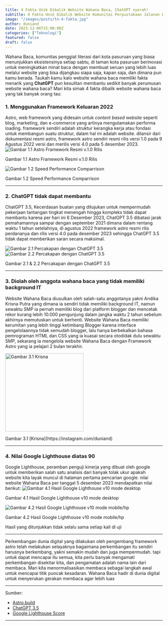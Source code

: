 ```yaml
---
title: 4 Fakta Unik Dibalik Website Wahana Baca, ChatGPT nyerah!
subtitle: 4 Fakta Unik Dibalik Website Komunitas Perpustakaan Jalanan Wahana Baca, 1. Menggunakan Framework Keluaran 2022, 2. ChatGPT tidak dapat membantu, 3. Diolah oleh anggota wahana baca yang tidak memiliki background IT, 4. Nilai Google Lighthouse diatas 90
image: "/images/posts/tn-4-fakta.jpg"
author: duniand
date: 2023-12-06T15:00:00Z
categories: ["Teknologi"]
featured: false
draft: false
---
```

Wahana Baca, komunitas penggiat literasi dari kota pasuruan yang biasa menunjukkan eksistensinya setiap sabtu, di taman kota pasuruan berinovasi untuk meningkatkan minat baca dengan membuat seruan yang lebih luas melalui website yang bisa dijangkau siapa saja, kapan saja, dan dimana pun kamu berada. Taukah kamu kalo website wahana baca memiliki fakta menarik yang **ChatGPT** pun kesulitan membantu sedikit banyak perumusan website wahana baca? Mari kita simak 4 fakta dibalik website wahana baca yang tak banyak orang tau:

### 1. Menggunakan Framework Keluaran 2022

  Astro, web framework yang didesain untuk <i>content based website</i> seperti blog, marketing, dan e-commerce yang artinya mengutamakan performa loading. framework sendiri adalah struktur kerangka kerja atau fondasi untuk membangun suatu struktur, dalam hal ini adalah website. dilansir dari dokumentasi resmi astro, framework astro sendiri resmi rilis versi 1.0 pada 9 Agustus 2022 versi dan merilis versi 4.0 pada 5 desember 2023.
<img src="/images/posts/astro-resmi-1.0-rilis.JPG" alt="Gambar 1.1 Astro Framework Resmi v.1.0 Rilis" class="mb-0 w-full"></img>
<p class="text-center">Gambar 1.1 Astro Framework Resmi v.1.0 Rilis</p>
<img src="/images/posts/astro-fullspeed.JPG" alt="Gambar 1.2 Speed Performance Comparrison" class="mb-0 w-full"></img>
<p class="text-center">Gambar 1.2 <span class="italic">Speed Performance Comparrison</span></p>

---

### 2. ChatGPT tidak dapat membantu

ChatGPT 3.5, Kecerdasan buatan yang ditujukan untuk mempermudah pekerjaan tantangan tingkat menengah hingga kompleks tidak dapat membantu karena per hari ini 6 Desember 2023, ChatGPT 3.5 dibatasi jarak pemahamannya sampai dengan september 2021 dimana dalam rentang waktu 1 tahun setelahnya, di agustus 2022 framework astro resmi rilis perdananya dan rilis versi 4.0 pada desember 2023 sehingga ChatGPT 3.5 tidak dapat memberikan saran secara maksimal.
<div class="flex col-6 justify-items-center">
<img src="/images/posts/chatgpt-tidak-tahu-1.jpeg" alt="Gambar 2.1 Percakapan dengan ChatGPT 3.5" class="text-center px-1"></img>
<img src="/images/posts/chatgpt-tidak-tahu-sama-sekali.jpeg" alt="Gambar 2.2 Percakapan dengan ChatGPT 3.5" class="text-center px-1"></img>
</div>
<p class="text-center">Gambar 2.1 & 2.2 Percakapan dengan ChatGPT 3.5</p>

---

### 3. Diolah oleh anggota wahana baca yang tidak memiliki background IT

<div class="grid grid-cols-2 justify-items-center justify-center">
<div class="md:col-span-1 col-span-2">
<p class="justify">
Website Wahana Baca diusulkan oleh salah-satu anggotanya yakni Andika Krisna Putra yang dimana ia sendiri tidak memiliki background IT, namun sewaktu SMP ia pernah memiliki blog dari platform blogger dan mencetak rekor kurang lebih 10.000 pengunjung dalam jangka waktu 2 tahun sebelum akhirnya memutuskan untuk berhenti. Website Wahana Baca memiliki kerumitan yang lebih tinggi ketimbang Blogger karena interface pengelolaannya tidak semudah blogger, lalu hanya berbekalkan bahasa pemrograman HTML dan CSS yang ia kuasai secara otodidak dulu sewaktu SMP, sekarang ia mengelola website Wahana Baca dengan Framework Astro yang ia pelajari 2 bulan terakhir.
</p>
</div>

<div class="md:col-span-1 col-span-2">
<img src="/images/posts/krisna.jpeg" alt="Gambar 3.1 Krisna" class="mb-0" width="250px"></img>
<p class="text-center">Gambar 3.1 [Krisna](https://instagram.com/duniand)</p>
</div>
</div>

---

### 4. Nilai Google Lighthouse diatas 90
Google Lighthouse, peramban penguji kinerja yang dibuat oleh google untuk memberikan salah satu analisis dari banyak tolak ukur apakah website kita layak muncul di halaman pertama pencarian google. nilai website Wahana Baca per tanggal 5 desember 2023 mendapatkan nilai berikut:
<img src="/images/posts/google-lighthouse-desktop.JPG" alt="Gambar 4.1 Hasil Google Lighthouse v10 mode desktop" class="mb-0 w-full"></img>
<p class="text-center">Gambar 4.1 Hasil Google Lighthouse v10 mode desktop</p>
<img src="/images/posts/google-lighthouse-mobile.JPG" alt="Gambar 4.2 Hasil Google Lighthouse v10 mode mobile/hp" class="mb-0 w-full"></img>
<p class="text-center">Gambar 4.2 Hasil Google Lighthouse v10 mode mobile/hp</p>
<Notice type="note">Hasil yang ditunjukkan tidak selalu sama setiap kali di uji</Notice>

---

Perkembangan dunia digital yang dilakukan oleh pengembang framework astro telah melakukan selayaknya bagaimana perkembangan itu sendiri harusnya berkembang, yakni semakin mudah dan juga mempermudah. tapi untuk dapat mencapai itu semua, kita perlu banyak mengamati perkembangan disekitar kita, dan pengamatan adalah nama lain dari membaca. Mari kita menormalisasikan membaca sebagai langkah awal untuk mencapai titik puncak kesadaran. Wahana Baca hadir di dunia digital untuk menyerukan gerakan membaca agar lebih luas

---
Sumber:

- [Astro.build](https://astro.build)
- [ChatGPT 3.5]()
- [Google Lighthouse Score](https://googlechrome.github.io/lighthouse/scorecalc/#FCP=2250&SI=2451&FMP=3517&TTI=3517&FCI=6500&LCP=2640&TBT=0&CLS=0&device=mobile&version=11)
---
